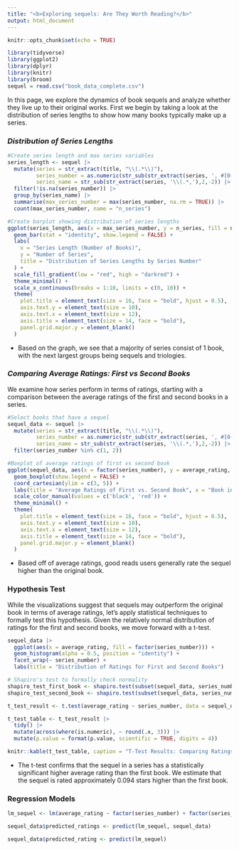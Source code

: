 ```yaml
---
title: "<b>Exploring sequels: Are They Worth Reading?</b>"
output: html_document
---
```


```r
knitr::opts_chunk$set(echo = TRUE)
```
```r
library(tidyverse)
library(ggplot2)
library(dplyr)
library(knitr)
library(broom)
sequel = read.csv("book_data_complete.csv")
```

In this page, we explore the dynamics of book sequels and analyze whether they live up to their original works. First we begin by taking a look at the distribution of series lengths to show how many books typically make up a series. 

### ***Distribution of Series Lengths***

```r
#Create series length and max series variables
series_length <- sequel |>
  mutate(series = str_extract(title, "\\(.*\\)"), 
         series_number = as.numeric(str_sub(str_extract(series, ', #[0-9]+\\)$'),4,-2)),
         series_name = str_sub(str_extract(series, '\\(.*,'),2,-2)) |>
  filter(!is.na(series_number)) |>
  group_by(series_name) |>
  summarise(max_series_number = max(series_number, na.rm = TRUE)) |>
  count(max_series_number, name = "n_series")

#Create barplot showing distribution of series lengths
ggplot(series_length, aes(x = max_series_number, y = n_series, fill = n_series)) +
  geom_bar(stat = "identity", show.legend = FALSE) +
  labs(
    x = "Series Length (Number of Books)",
    y = "Number of Series",
    title = "Distribution of Series Lengths by Series Number"
  ) +
  scale_fill_gradient(low = "red", high = "darkred") +
  theme_minimal() +
  scale_x_continuous(breaks = 1:10, limits = c(0, 10)) +
  theme(
    plot.title = element_text(size = 16, face = "bold", hjust = 0.5), 
    axis.text.y = element_text(size = 10), 
    axis.text.x = element_text(size = 12),
    axis.title = element_text(size = 14, face = "bold"), 
    panel.grid.major.y = element_blank() 
  )
```

+ Based on the graph, we see that a majority of series consist of 1 book, with the next largest groups being sequels and triologies. 

### ***Comparing Average Ratings: First vs Second Books***

We examine how series perform in terms of ratings, starting with a comparison between the average ratings of the first and second books in a series. 

```r
#Select books that have a sequel
sequel_data <- sequel |>
  mutate(series = str_extract(title, "\\(.*\\)"), 
         series_number = as.numeric(str_sub(str_extract(series, ', #[0-9]+\\)$'),4,-2)),
         series_name = str_sub(str_extract(series, '\\(.*,'),2,-2)) |>
  filter(series_number %in% c(1, 2))

#Boxplot of average ratings of first vs second book
ggplot(sequel_data, aes(x = factor(series_number), y = average_rating, color = factor(series_number))) +
  geom_boxplot(show.legend = FALSE) +
  coord_cartesian(ylim = c(3, 5)) +
  labs(title = "Average Ratings of First vs. Second Book", x = "Book in Series", y = "Average Rating") +
  scale_color_manual(values = c('black', 'red')) +
  theme_minimal() +
  theme(
    plot.title = element_text(size = 16, face = "bold", hjust = 0.5), 
    axis.text.y = element_text(size = 10), 
    axis.text.x = element_text(size = 12),
    axis.title = element_text(size = 14, face = "bold"), 
    panel.grid.major.y = element_blank()
  ) 
```

- Based off of average ratings, good reads users generally rate the sequel higher than the original book.

### Hypothesis Test

While the visualizations suggest that sequels may outperform the original book in terms of average ratings, let's apply statistical techniques to formally test this hypothesis. Given the relatively normal distribution of ratings for the first and second books, we move forward with a t-test. 

```r
sequel_data |>
  ggplot(aes(x = average_rating, fill = factor(series_number))) +
  geom_histogram(alpha = 0.5, position = "identity") +
  facet_wrap(~ series_number) +
  labs(title = "Distribution of Ratings for First and Second Books")

# Shapiro's test to formally check normality
shapiro_test_first_book <- shapiro.test(subset(sequel_data, series_number == 1)$average_rating)
shapiro_test_second_book <- shapiro.test(subset(sequel_data, series_number == 2)$average_rating)
```


```r
t_test_result <- t.test(average_rating ~ series_number, data = sequel_data)

t_test_table <- t_test_result |>
  tidy() |>
  mutate(across(where(is.numeric), ~ round(.x, 3))) |>
  mutate(p.value = format(p.value, scientific = TRUE, digits = 4))

knitr::kable(t_test_table, caption = "T-Test Results: Comparing Ratings of First and Second Books")
```

+ The t-test confirms that the sequel in a series has a statistically significant higher average rating than the first book. We estimate that the sequel is rated approximately 0.094 stars higher than the first book. 

### Regression Models

```r
lm_sequel <- lm(average_rating ~ factor(series_number) + factor(series_name), data = sequel_data)

sequel_data$predicted_ratings <- predict(lm_sequel, sequel_data)

sequel_data$predicted_rating <- predict(lm_sequel)
```

